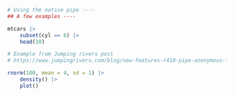 
```r
# Using the native pipe ----
## A few examples ----

mtcars |>  
    subset(cyl == 6) |>
    head(10)

# Example from Jumping rivers post
# https://www.jumpingrivers.com/blog/new-features-r410-pipe-anonymous-functions/

rnorm(100, mean = 4, sd = 1) |>
    density() |>
    plot()
```

